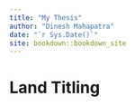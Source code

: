 ```yaml
--- 
title: "My Thesis"
author: "Dinesh Mahapatra"
date: "`r Sys.Date()`"
site: bookdown::bookdown_site
---
```


# Land Titling

